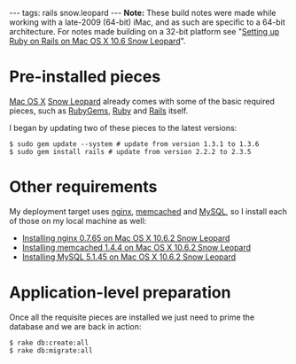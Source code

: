 ---
tags: rails snow.leopard
---
'''Note:''' These build notes were made while working with a late-2009 (64-bit) iMac, and as such are specific to a 64-bit architecture. For notes made building on a 32-bit platform see "[[Setting up Ruby on Rails on Mac OS X 10.6 Snow Leopard]]".

= Pre-installed pieces =

[[Mac OS X]] [[Snow Leopard]] already comes with some of the basic required pieces, such as [[RubyGems]], [[Ruby]] and [[Rails]] itself.

I began by updating two of these pieces to the latest versions:

<pre lang="shell">$ sudo gem update --system # update from version 1.3.1 to 1.3.6
$ sudo gem install rails # update from version 2.2.2 to 2.3.5</pre>

= Other requirements =

My deployment target uses [[nginx]], [[memcached]] and [[MySQL]], so I install each of those on my local machine as well:

* [[Installing nginx 0.7.65 on Mac OS X 10.6.2 Snow Leopard]]
* [[Installing memcached 1.4.4 on Mac OS X 10.6.2 Snow Leopard]]
* [[Installing MySQL 5.1.45 on Mac OS X 10.6.2 Snow Leopard]]

= Application-level preparation =

Once all the requisite pieces are installed we just need to prime the database and we are back in action:

<pre lang="shell">$ rake db:create:all
$ rake db:migrate:all</pre>

